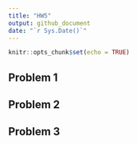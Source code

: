 ```yaml
---
title: "HW5"
output: github_document
date: "`r Sys.Date()`"
---
```


```r
knitr::opts_chunk$set(echo = TRUE)
```

## Problem 1

## Problem 2

## Problem 3

